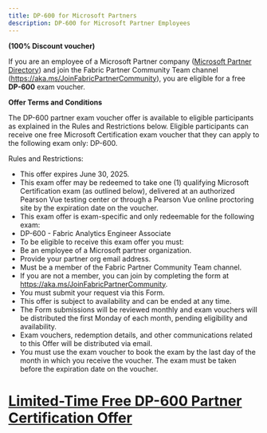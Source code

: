 ```yaml
---
title: DP-600 for Microsoft Partners
description: DP-600 for Microsoft Partner Employees
---
```


**(100% Discount voucher)**

If you are an employee of a Microsoft Partner company ([Microsoft Partner Directory](http://appsource.microsoft.com/en-us/marketplace/partner-dir)) and join the Fabric Partner Community Team channel (https://aka.ms/JoinFabricPartnerCommunity), you are eligible for a free **DP-600** exam voucher. 

**Offer Terms and Conditions**

The DP-600 partner exam voucher offer is available to eligible participants as explained in the Rules and Restrictions below. Eligible participants can receive one free Microsoft Certification exam voucher that they can apply to the following exam only: DP-600.

Rules and Restrictions:

- This offer expires June 30, 2025.
- This exam offer may be redeemed to take one (1) qualifying Microsoft Certification exam (as outlined below), delivered at an authorized Pearson Vue testing center or through a Pearson Vue online proctoring site by the expiration date on the voucher.
- This exam offer is exam-specific and only redeemable for the following exam:
- DP-600 - Fabric Analytics Engineer Associate
- To be eligible to receive this exam offer you must:
- Be an employee of a Microsoft partner organization.
- Provide your partner org email address.
- Must be a member of the Fabric Partner Community Team channel.
- If you are not a member, you can join by completing the form at https://aka.ms/JoinFabricPartnerCommunity.
- You must submit your request via this Form.
- This offer is subject to availability and can be ended at any time.
- The Form  submissions will be reviewed monthly and exam vouchers will be distributed the first Monday of each month, pending eligibility and availability.
- Exam vouchers, redemption details, and other communications related to this Offer will be distributed via email.
- You must use the exam voucher to book the exam by the last day of the month in which you receive the voucher. The exam must be taken before the expiration date on the voucher.

# [Limited-Time Free DP-600 Partner Certification Offer](https://techcommunity.microsoft.com/discussions/businessintelligence/limited-time-free-dp-600-partner-certification-offer--terms-and-conditions/4356566?WT.mc_id=studentamb_165290)
